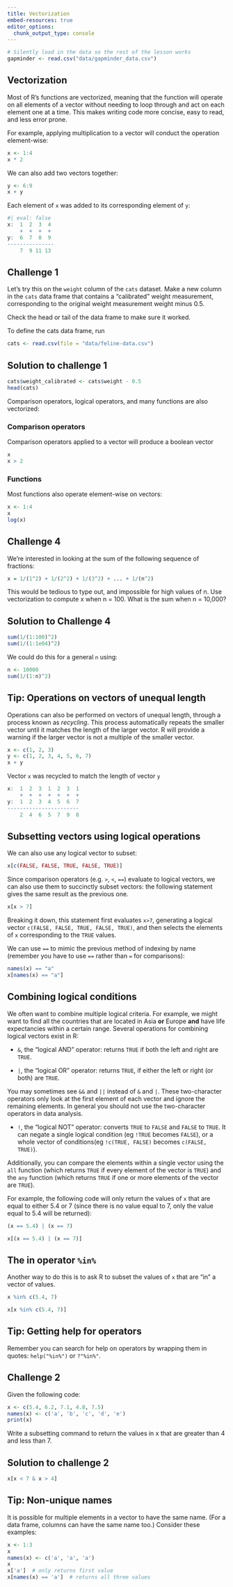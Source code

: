 ```yaml
---
title: Vectorization
embed-resources: true
editor_options: 
  chunk_output_type: console
---
```


```r
# Silently load in the data so the rest of the lesson works
gapminder <- read.csv("data/gapminder_data.csv")
```


## Vectorization 


Most of R's functions are vectorized, meaning that the function will
operate on all elements of a vector without needing to loop through
and act on each element one at a time. This makes writing code more
concise, easy to read, and less error prone.

For example, applying multiplication to a vector will conduct the operation element-wise:

```r
x <- 1:4
x * 2
```

We can also add two vectors together:

```r
y <- 6:9
x + y
```

Each element of `x` was added to its corresponding element of `y`:

```r
#| eval: false
x:  1  2  3  4
    +  +  +  +
y:  6  7  8  9
---------------
    7  9 11 13
```


::: {.callout}
## Challenge 1

Let's try this on the `weight` column of the `cats` dataset.
Make a new column in the `cats` data frame that
contains a "calibrated" weight measurement, corresponding to the original weight measurement weight minus 0.5.

Check the head or tail of the data frame to make sure
it worked.


To define the cats data frame, run

```r
cats <- read.csv(file = "data/feline-data.csv")
```


::: {.callout collapse=true}
## Solution to challenge 1


```r
cats$weight_calibrated <- cats$weight - 0.5
head(cats)
```
:::
:::

Comparison operators, logical operators, and many functions are also
vectorized:


### Comparison operators

Comparison operators applied to a vector will produce a boolean vector

```r
x
x > 2
```


### Functions

Most functions also operate element-wise on vectors:


```r
x <- 1:4
x
log(x)
```


::: {.callout}
## Challenge 4

We're interested in looking at the sum of the
following sequence of fractions:

```r
x = 1/(1^2) + 1/(2^2) + 1/(3^2) + ... + 1/(n^2)
```

This would be tedious to type out, and impossible for high values of
n.  Use vectorization to compute x when n = 100. What is the sum when
n = 10,000?

::: {.callout collapse=true}
##  Solution to Challenge 4

```r
sum(1/(1:100)^2)
sum(1/(1:1e04)^2)
```

We could do this for a general `n` using:

```r
n <- 10000
sum(1/(1:n)^2)
```

:::
:::


::: {.callout-tip}
## Tip: Operations on vectors of unequal length

Operations can also be performed on vectors of unequal length, through
a process known as *recycling*. This process automatically repeats the smaller vector 
until it matches the length of the larger vector. R will provide a warning
if the larger vector is not a multiple of the smaller vector.

```r
x <- c(1, 2, 3)
y <- c(1, 2, 3, 4, 5, 6, 7)
x + y
```

Vector `x` was recycled to match the length of vector `y`

```r
x:  1  2  3  1  2  3  1
    +  +  +  +  +  +  +
y:  1  2  3  4  5  6  7
-----------------------
    2  4  6  5  7  9  8
```
:::



## Subsetting vectors using logical operations <a name="logical-operations"></a>

We can also use any logical vector to subset:

```r
x[c(FALSE, FALSE, TRUE, FALSE, TRUE)]
```

Since comparison operators (e.g. `>`, `<`, `==`) evaluate to logical vectors, we can also
use them to succinctly subset vectors: the following statement gives
the same result as the previous one.

```r
x[x > 7]
```

Breaking it down, this statement first evaluates `x>7`, generating
a logical vector `c(FALSE, FALSE, TRUE, FALSE, TRUE)`, and then
selects the elements of `x` corresponding to the `TRUE` values.

We can use `==` to mimic the previous method of indexing by name
(remember you have to use `==` rather than `=` for comparisons):

```r
names(x) == "a"
x[names(x) == "a"]
```


## Combining logical conditions

We often want to combine multiple logical
criteria. For example, we might want to find all the countries that are
located in Asia **or** Europe **and** have life expectancies within a certain
range. Several operations for combining logical vectors exist in R:

* `&`, the "logical AND" operator: returns `TRUE` if both the left and right
  are `TRUE`.

* `|`, the "logical OR" operator: returns `TRUE`, if either the left or right
  (or both) are `TRUE`.

You may sometimes see `&&` and `||` instead of `&` and `|`. These two-character operators
only look at the first element of each vector and ignore the
remaining elements. In general you should not use the two-character
operators in data analysis.

* `!`, the "logical NOT" operator: converts `TRUE` to `FALSE` and `FALSE` to
  `TRUE`. It can negate a single logical condition (eg `!TRUE` becomes
  `FALSE`), or a whole vector of conditions(eg `!c(TRUE, FALSE)` becomes
  `c(FALSE, TRUE)`).

Additionally, you can compare the elements within a single vector using the
`all` function (which returns `TRUE` if every element of the vector is `TRUE`)
and the `any` function (which returns `TRUE` if one or more elements of the
vector are `TRUE`).

For example, the following code will only return the values of `x` that are equal to either 5.4 or 7 (since there is no value equal to 7, only the value equal to 5.4 will be returned):

```r
(x == 5.4) | (x == 7)

x[(x == 5.4) | (x == 7)]
```




## The in operator `%in%`


Another way to do this is to ask R to subset the values of `x` that are "in" a vector of values.


```r
x %in% c(5.4, 7)

x[x %in% c(5.4, 7)]
```

::: {.callout-tip}
## Tip: Getting help for operators

Remember you can search for help on operators by wrapping them in quotes:
`help("%in%")` or `?"%in%"`.
:::


::: {.callout}
## Challenge 2

Given the following code:

```r
x <- c(5.4, 6.2, 7.1, 4.8, 7.5)
names(x) <- c('a', 'b', 'c', 'd', 'e')
print(x)
```
Write a subsetting command to return the values in x that are greater than 4 and less than 7.

::: {.callout collapse=true}
## Solution to challenge 2

```r
x[x < 7 & x > 4]
```
:::
:::


::: {.callout-tip}

## Tip: Non-unique names

It is possible for multiple elements in a vector to have the same name. (For a data frame, columns can have
the same name too.) Consider these examples:

```r
x <- 1:3
x
names(x) <- c('a', 'a', 'a')
x
x['a']  # only returns first value
x[names(x) == 'a']  # returns all three values
```
:::
